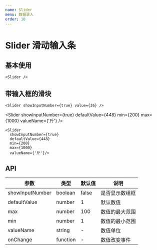 ```yaml
---
name: Slider
menu: 数据录入
order: 10
---
```



# Slider 滑动输入条

## 基本使用

<Slider />

    <Slider />

## 带输入框的滑块

<Slider showInputNumber={true} defaultValue={36} />

    <Slider showInputNumber={true} value={36} />

<Slider showInputNumber={true} defaultValue={448} min={200} max={1000} valueName={'斤'} />

    <Slider
      showInputNumber={true}
      defaultValue={448}
      min={200}
      max={1000}
      valueName={'斤'}/>

## API

| 参数            | 类型     | 默认值 | 说明           |
| --------------- | -------- | ------ | -------------- |
| showInputNumber | boolean  | false  | 是否显示数组框 |
| defaultValue    | number   | 1      | 默认数值       |
| max             | number   | 100    | 数值的最大范围 |
| min             | number   | 1      | 数值的最小范围 |
| valueName       | string   | -      | 数值单位       |
| onChange        | function | -      | 数值改变事件   |
